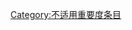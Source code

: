{{catmore1|[[Wikipedia:圣经专题|Wikipedia:圣经专题]]}}
{{Articles by Importance|topic=圣经|project=圣经|format=TOC}}
{{emptycat}}

[[Category:不适用重要度条目|Category:不适用重要度条目]]
